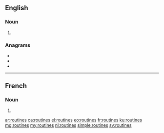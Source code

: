 ==English==

===Noun===
{{head|en|noun plural form}}

# {{plural of|routine|lang=en}}

===Anagrams===
* {{l|en|neutrois}}
* {{l|en|rutinose}}
* {{l|en|snoutier}}

----

==French==

===Noun===
{{head|fr|noun plural form|cat2= terms with incomplete gender}}

# {{plural of|routine|lang=fr}}

[[ar:routines]]
[[ca:routines]]
[[el:routines]]
[[eo:routines]]
[[fr:routines]]
[[ku:routines]]
[[mg:routines]]
[[my:routines]]
[[nl:routines]]
[[simple:routines]]
[[sv:routines]]